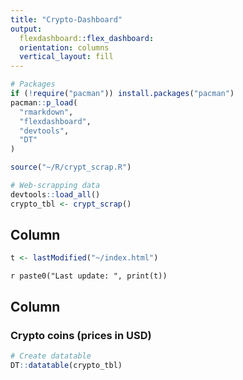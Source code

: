 ```yaml
---
title: "Crypto-Dashboard"
output: 
  flexdashboard::flex_dashboard:
  orientation: columns
  vertical_layout: fill
---
```

  
```r
# Packages
if (!require("pacman")) install.packages("pacman")
pacman::p_load(
  "rmarkdown",
  "flexdashboard",
  "devtools",
  "DT"
)

source("~/R/crypt_scrap.R")

# Web-scrapping data
devtools::load_all()
crypto_tbl <- crypt_scrap()
```

Column {.sidebar data-width=180}
-----------------------------------------------------------------------

```r
t <- lastModified("~/index.html")
```

`r paste0("Last update: ", print(t))`

Column
-----------------------------------------------------------------------
  
### Crypto coins (prices in USD)
  
```r
# Create datatable
DT::datatable(crypto_tbl)

```
